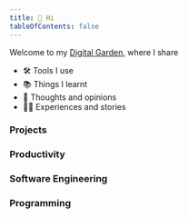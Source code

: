 ```yaml
---
title: 👋 Hi
tableOfContents: false
---
```




Welcome to my [Digital Garden](https://joelhooks.com/digital-garden/), where I share

- 🛠 Tools I use
- 📚 Things I learnt
- 💭 Thoughts and opinions
- 👨‍💻 Experiences and stories


### Projects

<CardGrid>
  <ExternalLinkCard
    href="https://codojo.dev/"
    title="○ codojo.dev"
    target="_blank"
  />
  <ExternalLinkCard
    href="https://github.com/evan-liu/karabiner.ts"
    title="🛠️ karabiner.ts"
    target="_blank"
  />
</CardGrid>

### Productivity

<CardGrid>
  <LinkCard title="👨‍💻 A Lazy Developer" href="productivity/lazy-developer" />
  <LinkCard title="🛠️ Editor Keymaps" href="productivity/editor-keymaps" />
  <LinkCard title="🛠️ Tools I use on Mac" href="productivity/mac/homebrew/" />
</CardGrid>

### Software Engineering

<CardGrid>
  <LinkCard title="📚 Agile" href="software-engineering/agile" />
  <LinkCard
    title="💭 Best Practices"
    href="software-engineering/best-practices"
  />
</CardGrid>

### Programming

<CardGrid>
  <LinkCard title="💭 Coding Style" href="programming/coding-style" />
</CardGrid>
